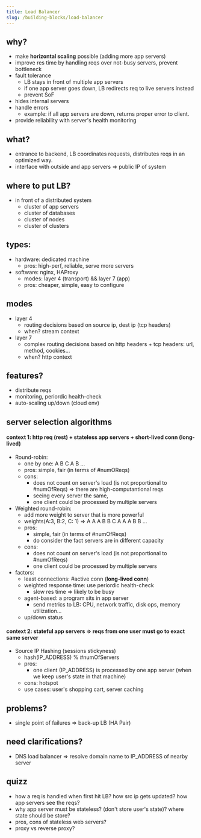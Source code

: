 ```yaml
---
title: Load Balancer
slug: /building-blocks/load-balancer
---
```


## why?

- make **horizontal scaling** possible (adding more app servers)
- improve res time by handling reqs over not-busy servers, prevent bottleneck
- fault tolerance
  - LB stays in front of multiple app servers
  - if one app server goes down, LB redirects req to live servers instead
  - prevent SoF
- hides internal servers
- handle errors
  - example: if all app servers are down, returns proper error to client.
- provide reliability with server's health monitoring

## what?

- entrance to backend, LB coordinates requests, distributes reqs in an optimized way.
- interface with outside and app servers => public IP of system

## where to put LB?

- in front of a distributed system
  - cluster of app servers
  - cluster of databases
  - cluster of nodes
  - cluster of clusters

## types:

- hardware: dedicated machine
  - pros: high-perf, reliable, serve more servers
- software: nginx, HAProxy
  - modes: layer 4 (transport) && layer 7 (app)
  - pros: cheaper, simple, easy to configure

## modes

- layer 4
  - routing decisions based on source ip, dest ip (tcp headers)
  - when? stream context
- layer 7
  - complex routing decisions based on http headers + tcp headers: url, method, cookies...
  - when? http context

## features?

- distribute reqs
- monitoring, periordic health-check
- auto-scaling up/down (cloud env)

## server selection algorithms

#### context 1: http req (rest) + stateless app servers + short-lived conn (long-lived)

- Round-robin:
  - one by one: A B C A B ...
  - pros: simple, fair (in terms of #numOReqs)
  - cons:
    - does not count on server's load (is not proportional to #numOfReqs) => there are high-computantional reqs
    - seeing every server the same,
    - one client could be processed by multiple servers
- Weighted round-robin:
  - add more weight to server that is more powerful
  - weights(A:3, B:2, C: 1) => A A A B B C A A A B B ...
  - pros:
    - simple, fair (in terms of #numOfReqs)
    - do consider the fact servers are in different capacity
  - cons:
    - does not count on server's load (is not proportional to #numOfReqs)
    - one client could be processed by multiple servers
- factors:
  - least connections: #active conn (**long-lived conn**)
  - weighted response time: use periordic health-check
    - slow res time => likely to be busy
  - agent-based: a program sits in app server
    - send metrics to LB: CPU, network traffic, disk ops, memory utilization...
  - up/down status

#### context 2: stateful app servers => reqs from one user must go to exact same server

- Source IP Hashing (sessions stickyness)
  - hash(IP_ADDRESS) % #numOfServers
  - pros:
    - one client (IP_ADDRESS) is processed by one app server (when we keep user's state in that machine)
  - cons: hotspot
  - use cases: user's shopping cart, server caching

## problems?

- single point of failures => back-up LB (HA Pair)

## need clarifications?

- DNS load balancer => resolve domain name to IP_ADDRESS of nearby server

## quizz

- how a req is handled when first hit LB? how src ip gets updated? how app servers see the reqs?
- why app server must be stateless? (don't store user's state)? where state should be store?
- pros, cons of stateless web servers?
- proxy vs reverse proxy?
